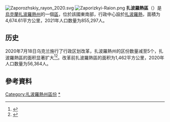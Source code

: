 [[File:Zaporozhskiy_rayon_2020.svg|thumb]]
[[File:Zaporizkyi-Raion.png|thumb]]
'''扎波羅熱區'''（{{lang-uk|Запорізький район}}）是[[烏克蘭|烏克蘭]][[扎波羅熱州|扎波羅熱州]]的一個[[区_(乌克兰)|區]]，位於該國東南部，行政中心設於[[扎波羅熱|扎波羅熱]]，面積为4,674.61平方公里，2021年人口数量为855,297人。

== 历史 ==
2020年7月18日乌克兰施行了行政区划改革，扎波羅熱州的区份数量减至5个，扎波羅熱區的面积显著扩大<ref>{{Cite news |date=2020-07-18 |script-title=uk:Про утворення та ліквідацію районів. Постанова Верховної Ради України № 807-ІХ. |language=uk |url=http://www.golos.com.ua/article/333466 |access-date=2020-10-03 |work=Голос України |archive-date=2021-07-09 |archive-url=https://web.archive.org/web/20210709121303/http://www.golos.com.ua/article/333466 }}</ref><ref name="2020_reform_maps">{{Cite web |date=2020-07-17 |script-title=uk:Нові райони: карти + склад |url=https://www.minregion.gov.ua/press/news/novi-rajony-karty-sklad/ |access-date=2022-04-15 |language=uk |website=Міністерство розвитку громад та територій України |archive-date=2021-03-02 |archive-url=https://web.archive.org/web/20210302224321/https://www.minregion.gov.ua/press/news/novi-rajony-karty-sklad/ }}</ref>。改革前扎波羅熱區的面积为1,462平方公里，2020年人口数量为56,364人。

==參考資料==
{{Reflist}}

{{Zaporizhia-geo-stub}}

[[Category:扎波羅熱州區份|Category:扎波羅熱州區份]]
[[Category:扎波羅熱區|*]]